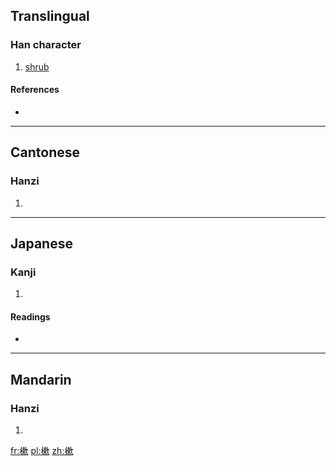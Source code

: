 ==Translingual==

===Han character===
{{Han char|rn=75|rad=木|as=11|sn=15|four=4798<sub>2</sub>|canj=木木中人 (DDLO)}}

# [[shrub]]

====References====
* {{Han ref|kx=0550.050|dkj=15435|dj=0938.010|hdz=21276.020|uh=6A15|ud=27157|bh=E5CF|bd=58831}}

----

==Cantonese==

===Hanzi===
{{yue-hanzi|jyut=|y=sok3}}

# {{defn|Cantonese|sort=木11}}

----

==Japanese==

===Kanji===
{{ja-kanji|grade=|rs=木11}}

# {{defn|Japanese|sort=木11}}

====Readings====
* {{ja-readings|on=[[そく]] (soku)|kun=[[しば]] (shiba)}}

----

==Mandarin==

===Hanzi===
{{cmn-hanzi|pin=[[chēng]] ([[cheng1]]), [[sù]] ([[su4]])|wg=ch'eng<sup>1</sup>, su<sup>4</sup>}}

# {{defn|Mandarin|sort=木11}}

[[fr:樕]]
[[pl:樕]]
[[zh:樕]]